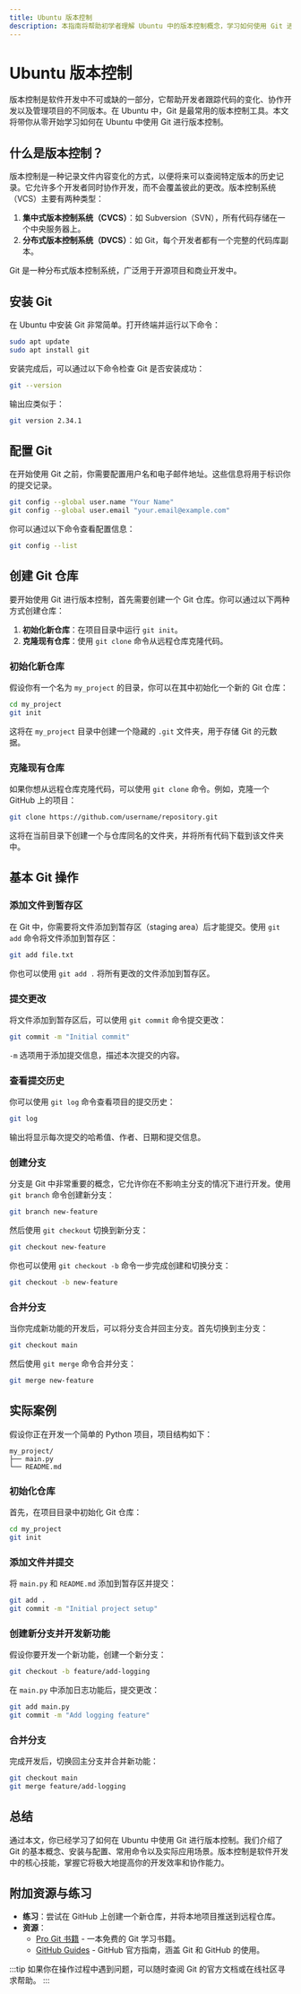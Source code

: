 ```yaml
---
title: Ubuntu 版本控制
description: 本指南将帮助初学者理解 Ubuntu 中的版本控制概念，学习如何使用 Git 进行代码管理，并通过实际案例展示其应用场景。
---
```


# Ubuntu 版本控制

版本控制是软件开发中不可或缺的一部分，它帮助开发者跟踪代码的变化、协作开发以及管理项目的不同版本。在 Ubuntu 中，Git 是最常用的版本控制工具。本文将带你从零开始学习如何在 Ubuntu 中使用 Git 进行版本控制。

## 什么是版本控制？

版本控制是一种记录文件内容变化的方式，以便将来可以查阅特定版本的历史记录。它允许多个开发者同时协作开发，而不会覆盖彼此的更改。版本控制系统（VCS）主要有两种类型：

1. **集中式版本控制系统（CVCS）**：如 Subversion（SVN），所有代码存储在一个中央服务器上。
2. **分布式版本控制系统（DVCS）**：如 Git，每个开发者都有一个完整的代码库副本。

Git 是一种分布式版本控制系统，广泛用于开源项目和商业开发中。

## 安装 Git

在 Ubuntu 中安装 Git 非常简单。打开终端并运行以下命令：

```bash
sudo apt update
sudo apt install git
```

安装完成后，可以通过以下命令检查 Git 是否安装成功：

```bash
git --version
```

输出应类似于：

```bash
git version 2.34.1
```

## 配置 Git

在开始使用 Git 之前，你需要配置用户名和电子邮件地址。这些信息将用于标识你的提交记录。

```bash
git config --global user.name "Your Name"
git config --global user.email "your.email@example.com"
```

你可以通过以下命令查看配置信息：

```bash
git config --list
```

## 创建 Git 仓库

要开始使用 Git 进行版本控制，首先需要创建一个 Git 仓库。你可以通过以下两种方式创建仓库：

1. **初始化新仓库**：在项目目录中运行 `git init`。
2. **克隆现有仓库**：使用 `git clone` 命令从远程仓库克隆代码。

### 初始化新仓库

假设你有一个名为 `my_project` 的目录，你可以在其中初始化一个新的 Git 仓库：

```bash
cd my_project
git init
```

这将在 `my_project` 目录中创建一个隐藏的 `.git` 文件夹，用于存储 Git 的元数据。

### 克隆现有仓库

如果你想从远程仓库克隆代码，可以使用 `git clone` 命令。例如，克隆一个 GitHub 上的项目：

```bash
git clone https://github.com/username/repository.git
```

这将在当前目录下创建一个与仓库同名的文件夹，并将所有代码下载到该文件夹中。

## 基本 Git 操作

### 添加文件到暂存区

在 Git 中，你需要将文件添加到暂存区（staging area）后才能提交。使用 `git add` 命令将文件添加到暂存区：

```bash
git add file.txt
```

你也可以使用 `git add .` 将所有更改的文件添加到暂存区。

### 提交更改

将文件添加到暂存区后，可以使用 `git commit` 命令提交更改：

```bash
git commit -m "Initial commit"
```

`-m` 选项用于添加提交信息，描述本次提交的内容。

### 查看提交历史

你可以使用 `git log` 命令查看项目的提交历史：

```bash
git log
```

输出将显示每次提交的哈希值、作者、日期和提交信息。

### 创建分支

分支是 Git 中非常重要的概念，它允许你在不影响主分支的情况下进行开发。使用 `git branch` 命令创建新分支：

```bash
git branch new-feature
```

然后使用 `git checkout` 切换到新分支：

```bash
git checkout new-feature
```

你也可以使用 `git checkout -b` 命令一步完成创建和切换分支：

```bash
git checkout -b new-feature
```

### 合并分支

当你完成新功能的开发后，可以将分支合并回主分支。首先切换到主分支：

```bash
git checkout main
```

然后使用 `git merge` 命令合并分支：

```bash
git merge new-feature
```

## 实际案例

假设你正在开发一个简单的 Python 项目，项目结构如下：

```
my_project/
├── main.py
└── README.md
```

### 初始化仓库

首先，在项目目录中初始化 Git 仓库：

```bash
cd my_project
git init
```

### 添加文件并提交

将 `main.py` 和 `README.md` 添加到暂存区并提交：

```bash
git add .
git commit -m "Initial project setup"
```

### 创建新分支并开发新功能

假设你要开发一个新功能，创建一个新分支：

```bash
git checkout -b feature/add-logging
```

在 `main.py` 中添加日志功能后，提交更改：

```bash
git add main.py
git commit -m "Add logging feature"
```

### 合并分支

完成开发后，切换回主分支并合并新功能：

```bash
git checkout main
git merge feature/add-logging
```

## 总结

通过本文，你已经学习了如何在 Ubuntu 中使用 Git 进行版本控制。我们介绍了 Git 的基本概念、安装与配置、常用命令以及实际应用场景。版本控制是软件开发中的核心技能，掌握它将极大地提高你的开发效率和协作能力。

## 附加资源与练习

- **练习**：尝试在 GitHub 上创建一个新仓库，并将本地项目推送到远程仓库。
- **资源**：
  - [Pro Git 书籍](https://git-scm.com/book/zh/v2) - 一本免费的 Git 学习书籍。
  - [GitHub Guides](https://guides.github.com/) - GitHub 官方指南，涵盖 Git 和 GitHub 的使用。

:::tip
如果你在操作过程中遇到问题，可以随时查阅 Git 的官方文档或在线社区寻求帮助。
:::